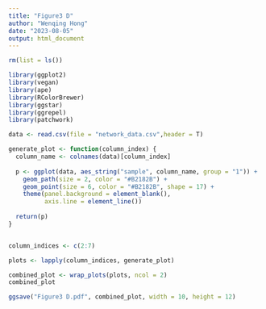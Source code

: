 ---
title: "Figure3 D"
author: "Wenqing Hong"
date: "2023-08-05"
output: html_document
---
```{r}
rm(list = ls())
```


```{r}
library(ggplot2)
library(vegan)
library(ape)
library(RColorBrewer)
library(ggstar)
library(ggrepel)
library(patchwork)
```

```{r}
data <- read.csv(file = "network_data.csv",header = T)
```

```{r}
generate_plot <- function(column_index) {
  column_name <- colnames(data)[column_index]
  
  p <- ggplot(data, aes_string("sample", column_name, group = "1")) +
    geom_path(size = 2, color = "#B2182B") +
    geom_point(size = 6, color = "#B2182B", shape = 17) +
    theme(panel.background = element_blank(),
          axis.line = element_line())
  
  return(p)
}


column_indices <- c(2:7)  

plots <- lapply(column_indices, generate_plot)

combined_plot <- wrap_plots(plots, ncol = 2)
combined_plot

ggsave("Figure3 D.pdf", combined_plot, width = 10, height = 12)
```

